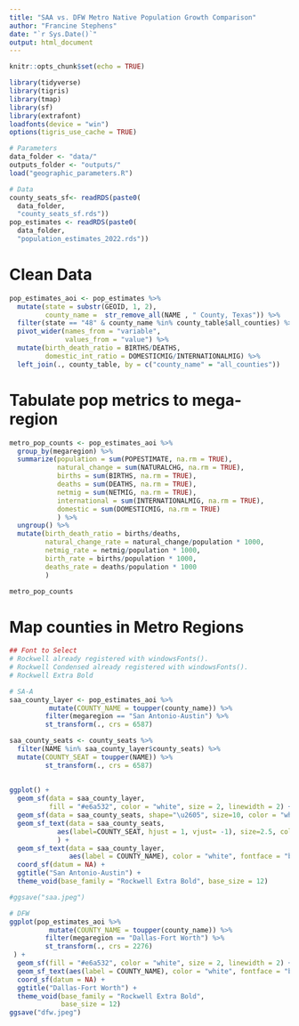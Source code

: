 ```yaml
---
title: "SAA vs. DFW Metro Native Population Growth Comparison"
author: "Francine Stephens"
date: "`r Sys.Date()`"
output: html_document
---
```


```r
knitr::opts_chunk$set(echo = TRUE)

library(tidyverse)
library(tigris)
library(tmap)
library(sf)
library(extrafont)
loadfonts(device = "win")
options(tigris_use_cache = TRUE)

# Parameters
data_folder <- "data/"
outputs_folder <- "outputs/"
load("geographic_parameters.R")

# Data
county_seats_sf<- readRDS(paste0(
  data_folder, 
  "county_seats_sf.rds"))
pop_estimates <- readRDS(paste0(
  data_folder, 
  "population_estimates_2022.rds"))

```


# Clean Data
```r
pop_estimates_aoi <- pop_estimates %>% 
  mutate(state = substr(GEOID, 1, 2),
         county_name =  str_remove_all(NAME , " County, Texas")) %>% 
  filter(state == "48" & county_name %in% county_table$all_counties) %>% 
  pivot_wider(names_from = "variable",
              values_from = "value") %>% 
  mutate(birth_death_ratio = BIRTHS/DEATHS,
         domestic_int_ratio = DOMESTICMIG/INTERNATIONALMIG) %>% 
  left_join(., county_table, by = c("county_name" = "all_counties"))

```

# Tabulate pop metrics to mega-region
```r
metro_pop_counts <- pop_estimates_aoi %>% 
  group_by(megaregion) %>% 
  summarize(population = sum(POPESTIMATE, na.rm = TRUE),
            natural_change = sum(NATURALCHG, na.rm = TRUE),
            births = sum(BIRTHS, na.rm = TRUE),
            deaths = sum(DEATHS, na.rm = TRUE),
            netmig = sum(NETMIG, na.rm = TRUE),
            international = sum(INTERNATIONALMIG, na.rm = TRUE),
            domestic = sum(DOMESTICMIG, na.rm = TRUE)
            ) %>% 
  ungroup() %>% 
  mutate(birth_death_ratio = births/deaths,
         natural_change_rate = natural_change/population * 1000,
         netmig_rate = netmig/population * 1000,
         birth_rate = births/population * 1000,
         deaths_rate = deaths/population * 1000
         )

metro_pop_counts
```

# Map counties in Metro Regions
```r
## Font to Select
# Rockwell already registered with windowsFonts().
# Rockwell Condensed already registered with windowsFonts().
# Rockwell Extra Bold

# SA-A
saa_county_layer <- pop_estimates_aoi %>%  
          mutate(COUNTY_NAME = toupper(county_name)) %>%
         filter(megaregion == "San Antonio-Austin") %>% 
         st_transform(., crs = 6587)

saa_county_seats <- county_seats %>% 
  filter(NAME %in% saa_county_layer$county_seats) %>% 
  mutate(COUNTY_SEAT = toupper(NAME)) %>% 
         st_transform(., crs = 6587)
  
  
ggplot() + 
  geom_sf(data = saa_county_layer, 
          fill = "#e6a532", color = "white", size = 2, linewidth = 2) + 
  geom_sf(data = saa_county_seats, shape="\u2605", size=10, color = "white") +
  geom_sf_text(data = saa_county_seats, 
            aes(label=COUNTY_SEAT, hjust = 1, vjust= -1), size=2.5, color = "white"
            ) +    
  geom_sf_text(data = saa_county_layer, 
               aes(label = COUNTY_NAME), color = "white", fontface = "bold") + 
  coord_sf(datum = NA) + 
  ggtitle("San Antonio-Austin") +
  theme_void(base_family = "Rockwell Extra Bold", base_size = 12)

#ggsave("saa.jpeg")

# DFW
ggplot(pop_estimates_aoi %>%  
          mutate(COUNTY_NAME = toupper(county_name)) %>%
         filter(megaregion == "Dallas-Fort Worth") %>% 
         st_transform(., crs = 2276)
 ) + 
  geom_sf(fill = "#e6a532", color = "white", size = 2, linewidth = 2) + 
  geom_sf_text(aes(label = COUNTY_NAME), color = "white", fontface = "bold") +
  coord_sf(datum = NA) + 
  ggtitle("Dallas-Fort Worth") +
  theme_void(base_family = "Rockwell Extra Bold",
             base_size = 12)
ggsave("dfw.jpeg")
```


